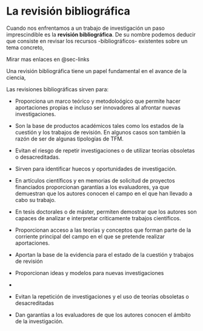 # La revisión bibliográfica {#sec-revision}

Cuando nos enfrentamos a un trabajo de investigación un paso imprescindible es la **revisión bibliográfica**. De su nombre podemos deducir que consiste en revisar los recursos -bibliográficos- existentes sobre un tema concreto, 

Mirar mas enlaces en @sec-links

Una revisión bibliográfica tiene un papel fundamental en el avance de la ciencia, 

Las revisiones bibliográficas sirven para: 

- Proporciona un marco teórico y metodoloógico que permite hacer aportaciones propias e incluso ser innovadores al afrontar nuevas investigaciones.

- Son la base de productos académicos tales como los estados de la cuestión y los trabajos de revisión. En algunos casos son también la razón de ser de algunas tipologías de TFM. 

- Evitan el riesgo de repetir investigaciones o de utilizar teorías obsoletas o desacreditadas. 

- Sirven para identificar huecos y oportunidades de investigación. 

- En artículos científicos y en memorias de solicitud de proyectos financiados proporcionan garantías a los evaluadores, ya que demuestran que los autores conocen el campo en el que han llevado a cabo su trabajo.

- En tesis doctorales o de máster, permiten demostrar que los autores son capaces de analizar e interpretar críticamente trabajos científicos.

- Proporcionan acceso a las teorías y conceptos que forman parte de la corriente principal del campo en el que se pretende realizar aportaciones. 


- Aportan la base de la evidencia para el estado de la cuestión y trabajos de revisión 
- Proporcionan ideas y modelos para nuevas investigaciones
- 
- Evitan la repetición de investigaciones y el uso de teorías obsoletas o desacreditadas
- Dan garantías a los evaluadores de que los autores conocen el ámbito de la investigación. 












